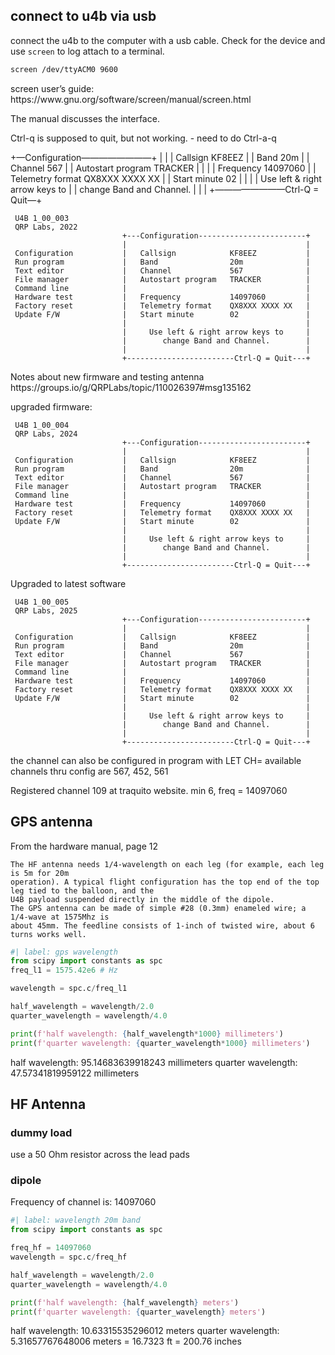 ## connect to u4b via usb

connect the u4b to the computer with a usb cable. Check for the device and use `screen` to log attach to a terminal.

```bash
screen /dev/ttyACM0 9600
```

screen user's guide: https://www.gnu.org/software/screen/manual/screen.html

The manual discusses the interface.

Ctrl-q is supposed to quit, but not working. - need to do Ctrl-a-q


 +---Configuration------------------------+
 |                                        |
 |   Callsign            KF8EEZ           |
 |   Band                20m              |
 |   Channel             567              |
 |   Autostart program   TRACKER          |
 |                                        |
 |   Frequency           14097060         |
 |   Telemetry format    QX8XXX XXXX XX   |
 |   Start minute        02               |
 |                                        |
 |     Use left & right arrow keys to     |
 |        change Band and Channel.        |
 |                                        |
 +------------------------Ctrl-Q = Quit---+


     U4B 1_00_003
     QRP Labs, 2022
                             +---Configuration------------------------+
                             |                                        |
     Configuration           |   Callsign            KF8EEZ           |
     Run program             |   Band                20m              |
     Text editor             |   Channel             567              |
     File manager            |   Autostart program   TRACKER          |
     Command line            |                                        |
     Hardware test           |   Frequency           14097060         |
     Factory reset           |   Telemetry format    QX8XXX XXXX XX   |
     Update F/W              |   Start minute        02               |
                             |                                        |
                             |     Use left & right arrow keys to     |
                             |        change Band and Channel.        |
                             |                                        |
                             +------------------------Ctrl-Q = Quit---+


Notes about new firmware and testing antenna
https://groups.io/g/QRPLabs/topic/110026397#msg135162

upgraded firmware:


     U4B 1_00_004
     QRP Labs, 2024
                             +---Configuration------------------------+
                             |                                        |
     Configuration           |   Callsign            KF8EEZ           |
     Run program             |   Band                20m              |
     Text editor             |   Channel             567              |
     File manager            |   Autostart program   TRACKER          |
     Command line            |                                        |
     Hardware test           |   Frequency           14097060         |
     Factory reset           |   Telemetry format    QX8XXX XXXX XX   |
     Update F/W              |   Start minute        02               |
                             |                                        |
                             |     Use left & right arrow keys to     |
                             |        change Band and Channel.        |
                             |                                        |
                             +------------------------Ctrl-Q = Quit---+


Upgraded to latest software 


     U4B 1_00_005
     QRP Labs, 2025
                             +---Configuration------------------------+
                             |                                        |
     Configuration           |   Callsign            KF8EEZ           |
     Run program             |   Band                20m              |
     Text editor             |   Channel             567              |
     File manager            |   Autostart program   TRACKER          |
     Command line            |                                        |
     Hardware test           |   Frequency           14097060         |
     Factory reset           |   Telemetry format    QX8XXX XXXX XX   |
     Update F/W              |   Start minute        02               |
                             |                                        |
                             |     Use left & right arrow keys to     |
                             |        change Band and Channel.        |
                             |                                        |
                             +------------------------Ctrl-Q = Quit---+

the channel can also be configured in program with LET CH=<chan num>
available channels thru config are 567, 452, 561

Registered channel 109 at traquito website. min 6, freq = 14097060

## GPS antenna

From the hardware manual, page 12

```
The HF antenna needs 1/4-wavelength on each leg (for example, each leg is 5m for 20m
operation). A typical flight configuration has the top end of the top leg tied to the balloon, and the
U4B payload suspended directly in the middle of the dipole.
The GPS antenna can be made of simple #28 (0.3mm) enameled wire; a 1/4-wave at 1575Mhz is
about 45mm. The feedline consists of 1-inch of twisted wire, about 6 turns works well.
```

```python
#| label: gps wavelength
from scipy import constants as spc
freq_l1 = 1575.42e6 # Hz

wavelength = spc.c/freq_l1

half_wavelength = wavelength/2.0
quarter_wavelength = wavelength/4.0

print(f'half wavelength: {half_wavelength*1000} millimeters')
print(f'quarter wavelength: {quarter_wavelength*1000} millimeters')

```

half wavelength: 95.14683639918243 millimeters
quarter wavelength: 47.57341819959122 millimeters


## HF Antenna

### dummy load

use a 50 Ohm resistor across the lead pads

### dipole

Frequency of channel is: 14097060

```python
#| label: wavelength 20m band
from scipy import constants as spc

freq_hf = 14097060
wavelength = spc.c/freq_hf

half_wavelength = wavelength/2.0
quarter_wavelength = wavelength/4.0

print(f'half wavelength: {half_wavelength} meters')
print(f'quarter wavelength: {quarter_wavelength} meters')
```

half wavelength: 10.63315535296012 meters
quarter wavelength: 5.31657767648006 meters = 16.7323 ft = 200.76 inches

